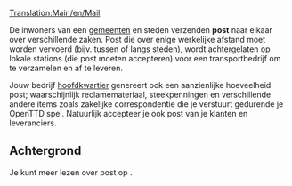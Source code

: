 [[Translation:Main/en/Mail]]{{en/-}}
{{nl/Vracht|name=Post
|image=Mail.png
|geproduceerd=[[Main/nl/Gemeente|Gemeente]], [[Main/nl/Hoofdkwartier|Hoofdkwartier]]
|geaccepteerd=[[Main/nl/Gemeente|Gemeente]], [[Main/nl/Hoofdkwartier|Hoofdkwartier]]
}}

De inwoners van een [[Main/nl/gemeente|gemeenten]] en steden verzenden '''post''' naar elkaar over verschillende zaken. Post die over enige werkelijke afstand moet worden vervoerd (bijv. tussen of langs steden), wordt achtergelaten op lokale stations (die post moeten accepteren) voor een transportbedrijf om te verzamelen en af te leveren.

Jouw bedrijf [[Main/nl/Hoofdkwartier|hoofdkwartier]] genereert ook een aanzienlijke hoeveelheid post; waarschijnlijk reclamemateriaal, steekpenningen en verschillende andere items zoals zakelijke correspondentie die je verstuurt gedurende je OpenTTD spel. Natuurlijk accepteer je ook post van je klanten en leveranciers.

==Achtergrond==
Je kunt meer lezen over post op [http://www.wikipedia.org/wiki/Mail ].
